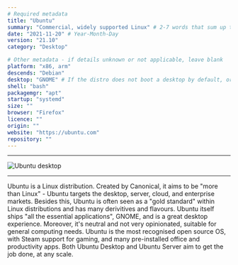 ```yaml
---
# Required metadata
title: "Ubuntu"
summary: "Commercial, widely supported Linux" # 2-7 words that sum up the distribution
date: "2021-11-20" # Year-Month-Day
version: "21.10"
category: "Desktop"

# Other metadata - if details unknown or not applicable, leave blank
platform: "x86, arm"
descends: "Debian"
desktop: "GNOME" # If the distro does not boot a desktop by default, or doesn't ship one, leave 'desktop' blank
shell: "bash"
packagemgr: "apt"
startup: "systemd"
size: ""
browser: "Firefox"
licence: ""
origin: ""
website: "https://ubuntu.com"
repository: ""
---
```


---

<Image src="/images/ubuntu.png" alt="Ubuntu desktop" width={250} height={400} />

---

Ubuntu is a Linux distribution. Created by Canonical, it aims to be "more than Linux" - Ubuntu targets the desktop, server, cloud, and enterprise markets. Besides this, Ubuntu is often seen as a "gold standard" within Linux distributions and has many derivitives and flavours. Ubuntu itself ships "all the essential applications", GNOME, and is a great desktop experience. Moreover, it's neutral and not very opinionated, suitable for general computing needs. Ubuntu is the most recognised open source OS, with Steam support for gaming, and many pre-installed office and productivity apps. Both Ubuntu Desktop and Ubuntu Server aim to get the job done, at any scale.
